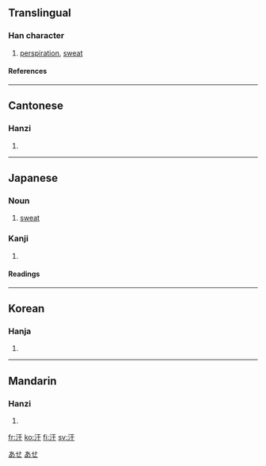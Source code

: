 ==Translingual==

===Han character===
{{Han char|rn=85|rad=水|as=03|sn=6|four=3114<sub>0</sub>|canj=水一十 (EMJ)}}
# [[perspiration]], [[sweat]]

====References====
{{Han ref|kx=0605.110|dkj=17130|dj=0999.040|hdz=31550.060|uh=6C57|ud=27735|bh=A6BD|bd=42685}}

----
==Cantonese==

===Hanzi===
{{yue-hanzi|jyut=|y=hon4, hon6}}
# {{defn|Cantonese}}

----
==Japanese==

===Noun===

{{ja-noun|k|hira=あせ|rom=ase}}

# [[sweat]]

===Kanji===
{{ja-kanji|grade=|rs=水03}}
# {{defn|Japanese}} 

====Readings====
{{ja-readings|on=[[かん]] ([[kan]])|kun=[[あせ]] ([[ase]])}}

[[Category:1000 Japanese basic words|あせ]]
[[Category:ja:Bodily fluids|あせ]]

----
==Korean==

===Hanja===
{{ko-hanja|hangeul=한|eumhun=|rv=han|mr=han|y=han}}
# {{defn|Korean}}

----
==Mandarin==

===Hanzi===
{{cmn-hanzi|pin=[[hàn]] (han4)|wg=han<sup>4</sup>}}
# {{defn|Mandarin}}

[[fr:汗]]
[[ko:汗]]
[[fi:汗]]
[[sv:汗]]